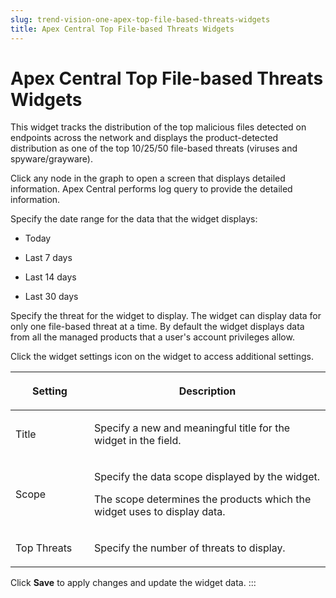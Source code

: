 ```yaml
---
slug: trend-vision-one-apex-top-file-based-threats-widgets
title: Apex Central Top File-based Threats Widgets
---
```

# Apex Central Top File-based Threats Widgets

This widget tracks the distribution of the top malicious files detected on endpoints across the network and displays the product-detected distribution as one of the top 10/25/50 file-based threats (viruses and spyware/grayware).

Click any node in the graph to open a screen that displays detailed information. Apex Central performs log query to provide the detailed information.

Specify the date range for the data that the widget displays:

- Today

- Last 7 days

- Last 14 days

- Last 30 days

Specify the threat for the widget to display. The widget can display data for only one file-based threat at a time. By default the widget displays data from all the managed products that a user's account privileges allow.

Click the widget settings icon on the widget to access additional settings.

<table>
<colgroup>
<col style="width: 25%" />
<col style="width: 75%" />
</colgroup>
<thead>
<tr>
<th><p>Setting</p></th>
<th><p>Description</p></th>
</tr>
</thead>
<tbody>
<tr>
<td><p>Title</p></td>
<td><p>Specify a new and meaningful title for the widget in the field.</p></td>
</tr>
<tr>
<td><p>Scope</p></td>
<td><p>Specify the data scope displayed by the widget.</p>
<p>The scope determines the products which the widget uses to display data.</p></td>
</tr>
<tr>
<td><p>Top Threats</p></td>
<td><p>Specify the number of threats to display.</p></td>
</tr>
</tbody>
</table>

Click **Save** to apply changes and update the widget data.
:::

